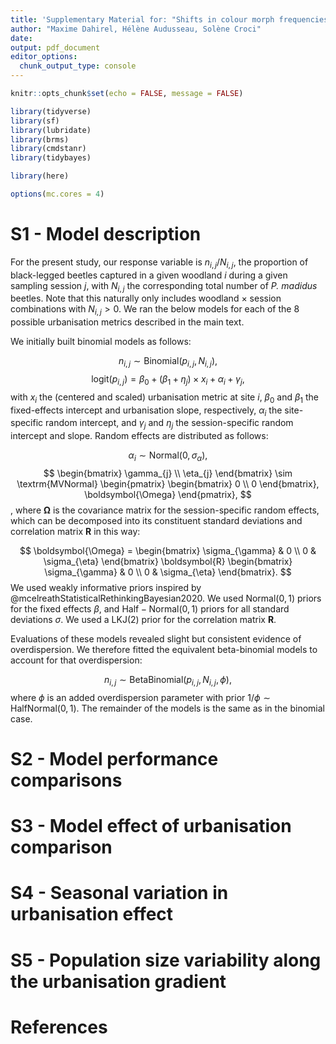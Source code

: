 ```yaml
---
title: 'Supplementary Material for: "Shifts in colour morph frequencies along an urbanisation gradient in the ground beetle *Pterostichus madidus*"'
author: "Maxime Dahirel, Hélène Audusseau, Solène Croci"
date:
output: pdf_document
editor_options:
  chunk_output_type: console
---
```


```r
knitr::opts_chunk$set(echo = FALSE, message = FALSE)
```


```r
library(tidyverse)
library(sf)
library(lubridate)
library(brms)
library(cmdstanr)
library(tidybayes)

library(here)

options(mc.cores = 4) 
```

# S1 - Model description

For the present study, our response variable is $n_{i,j}/N_{i,j}$, the proportion of black-legged beetles captured in a given woodland $i$ during a given sampling session $j$, with $N_{i,j}$ the corresponding total number of *P. madidus* beetles. Note that this  naturally only includes woodland $\times$ session combinations with $N_{i,j} > 0$. We ran the below models for each of the 8 possible urbanisation metrics described in the main text.

We initially built binomial models as follows:

$$
n_{i,j} \sim \mathrm{Binomial}(p_{i,j}, N_{i,j}),
$$
$$
\mathrm{logit}(p_{i,j}) = \beta_{0}  + (\beta_{1} + \eta_{j}) \times x_{i} + \alpha_{i} + \gamma_{j},
$$
with $x_{i}$ the (centered and scaled) urbanisation metric at site $i$, $\beta_0$ and $\beta_1$ the fixed-effects intercept and urbanisation slope, respectively, $\alpha_{i}$ the site-specific random intercept, and $\gamma_{j}$ and $\eta_{j}$ the session-specific random intercept and slope. Random effects are distributed as follows: 

$$
\alpha_{i} \sim \mathrm{Normal}(0, \sigma_{\alpha}),
$$
$$
\begin{bmatrix} \gamma_{j} \\ \eta_{j} \end{bmatrix} 
\sim 
\textrm{MVNormal}
\begin{pmatrix}
\begin{bmatrix} 0 \\ 0  \end{bmatrix},
\boldsymbol{\Omega}
\end{pmatrix},
$$
, where $\boldsymbol{\Omega}$ is the covariance matrix for the session-specific random effects, which can be decomposed into its constituent standard deviations and correlation matrix $\boldsymbol{R}$ in this way:

$$
\boldsymbol{\Omega} = 
\begin{bmatrix}
\sigma_{\gamma} & 0 \\
0 & \sigma_{\eta}
\end{bmatrix}
\boldsymbol{R}
\begin{bmatrix}
\sigma_{\gamma} & 0 \\
0 & \sigma_{\eta}
\end{bmatrix}.
$$
We used weakly informative priors inspired by @mcelreathStatisticalRethinkingBayesian2020. We used $\mathrm{Normal}(0,1)$ priors for the fixed effects $\beta$, and $\mathrm{Half-Normal}(0,1)$ priors for all standard deviations $\sigma$. We used a $\mathrm{LKJ}(2)$ prior for the correlation matrix $\boldsymbol{R}$.


Evaluations of these models revealed slight but consistent evidence of overdispersion. We therefore fitted the equivalent beta-binomial models to account for that overdispersion:

$$
n_{i,j} \sim \mathrm{BetaBinomial}(p_{i,j}, N_{i,j}, \phi),
$$
where $\phi$ is an added overdispersion parameter with prior $1/\phi \sim \mathrm{HalfNormal}(0,1)$. The remainder of the models is the same as in the binomial case. 

# S2 - Model performance comparisons


# S3 - Model effect of urbanisation comparison


# S4 - Seasonal variation in urbanisation effect



# S5 - Population size variability along the urbanisation gradient

# References
